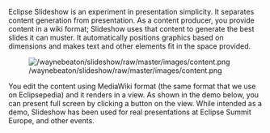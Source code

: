Eclipse Slideshow is an experiment in presentation simplicity. It separates content generation 
from presentation. As a content producer, you provide content in a wiki format; Slideshow uses 
that content to generate the best slides it can muster. It automatically positions graphics 
based on dimensions and makes text and other elements fit in the space provided.

[[Image:/waynebeaton/slideshow/raw/master/images/content.png]]


You edit the content using MediaWiki format (the same format that we use on Eclipsepedia) 
and it renders in a view. As shown in the demo below, you can present full screen by clicking 
a button on the view. While intended as a demo, Slideshow has been used for real presentations 
at Eclipse Summit Europe, and other events.
